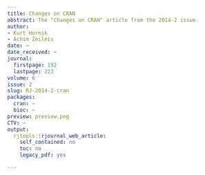 ```yaml
---
title: Changes on CRAN
abstract: The "Changes on CRAN" article from the 2014-2 issue.
author:
- Kurt Hornik
- Achim Zeileis
date: ~
date_received: ~
journal:
  firstpage: 192
  lastpage: 223
volume: 6
issue: 2
slug: RJ-2014-2-cran
packages:
  cran: ~
  bioc: ~
preview: preview.png
CTV: ~
output:
  rjtools::rjournal_web_article:
    self_contained: no
    toc: no
    legacy_pdf: yes

---
```

